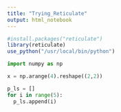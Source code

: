 ---
title: "Trying_Reticulate"
output: html_notebook
---

```{r}
#install.packages("reticulate")
library(reticulate)
use_python("/usr/local/bin/python")
```

```{python}
import numpy as np

x = np.arange(4).reshape((2,2))

p_ls = []
for i in range(5):
  p_ls.append(i)
  



```

